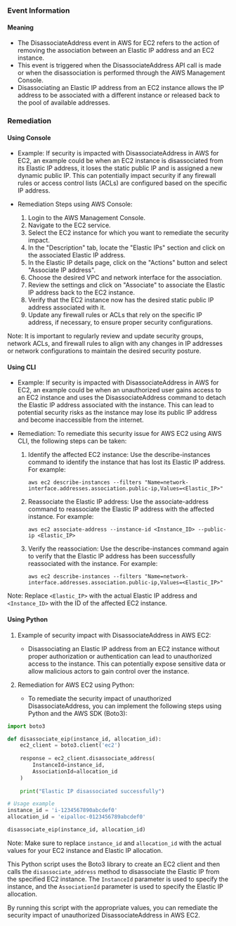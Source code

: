 
### Event Information

#### Meaning

- The DisassociateAddress event in AWS for EC2 refers to the action of removing the association between an Elastic IP address and an EC2 instance.
- This event is triggered when the DisassociateAddress API call is made or when the disassociation is performed through the AWS Management Console.
- Disassociating an Elastic IP address from an EC2 instance allows the IP address to be associated with a different instance or released back to the pool of available addresses.

### Remediation

#### Using Console

- Example: If security is impacted with DisassociateAddress in AWS for EC2, an example could be when an EC2 instance is disassociated from its Elastic IP address, it loses the static public IP and is assigned a new dynamic public IP. This can potentially impact security if any firewall rules or access control lists (ACLs) are configured based on the specific IP address.

- Remediation Steps using AWS Console:
  1. Login to the AWS Management Console.
  2. Navigate to the EC2 service.
  3. Select the EC2 instance for which you want to remediate the security impact.
  4. In the "Description" tab, locate the "Elastic IPs" section and click on the associated Elastic IP address.
  5. In the Elastic IP details page, click on the "Actions" button and select "Associate IP address".
  6. Choose the desired VPC and network interface for the association.
  7. Review the settings and click on "Associate" to associate the Elastic IP address back to the EC2 instance.
  8. Verify that the EC2 instance now has the desired static public IP address associated with it.
  9. Update any firewall rules or ACLs that rely on the specific IP address, if necessary, to ensure proper security configurations.

Note: It is important to regularly review and update security groups, network ACLs, and firewall rules to align with any changes in IP addresses or network configurations to maintain the desired security posture.

#### Using CLI

- Example: If security is impacted with DisassociateAddress in AWS for EC2, an example could be when an unauthorized user gains access to an EC2 instance and uses the DisassociateAddress command to detach the Elastic IP address associated with the instance. This can lead to potential security risks as the instance may lose its public IP address and become inaccessible from the internet.

- Remediation: To remediate this security issue for AWS EC2 using AWS CLI, the following steps can be taken:

  1. Identify the affected EC2 instance: Use the describe-instances command to identify the instance that has lost its Elastic IP address. For example:
     ```
     aws ec2 describe-instances --filters "Name=network-interface.addresses.association.public-ip,Values=<Elastic_IP>"
     ```

  2. Reassociate the Elastic IP address: Use the associate-address command to reassociate the Elastic IP address with the affected instance. For example:
     ```
     aws ec2 associate-address --instance-id <Instance_ID> --public-ip <Elastic_IP>
     ```

  3. Verify the reassociation: Use the describe-instances command again to verify that the Elastic IP address has been successfully reassociated with the instance. For example:
     ```
     aws ec2 describe-instances --filters "Name=network-interface.addresses.association.public-ip,Values=<Elastic_IP>"
     ```

Note: Replace `<Elastic_IP>` with the actual Elastic IP address and `<Instance_ID>` with the ID of the affected EC2 instance.

#### Using Python

1. Example of security impact with DisassociateAddress in AWS EC2:
   - Disassociating an Elastic IP address from an EC2 instance without proper authorization or authentication can lead to unauthorized access to the instance. This can potentially expose sensitive data or allow malicious actors to gain control over the instance.

2. Remediation for AWS EC2 using Python:
   - To remediate the security impact of unauthorized DisassociateAddress, you can implement the following steps using Python and the AWS SDK (Boto3):

```python
import boto3

def disassociate_eip(instance_id, allocation_id):
    ec2_client = boto3.client('ec2')
    
    response = ec2_client.disassociate_address(
        InstanceId=instance_id,
        AssociationId=allocation_id
    )
    
    print("Elastic IP disassociated successfully")

# Usage example
instance_id = 'i-1234567890abcdef0'
allocation_id = 'eipalloc-0123456789abcdef0'

disassociate_eip(instance_id, allocation_id)
```

Note: Make sure to replace `instance_id` and `allocation_id` with the actual values for your EC2 instance and Elastic IP allocation.

This Python script uses the Boto3 library to create an EC2 client and then calls the `disassociate_address` method to disassociate the Elastic IP from the specified EC2 instance. The `InstanceId` parameter is used to specify the instance, and the `AssociationId` parameter is used to specify the Elastic IP allocation.

By running this script with the appropriate values, you can remediate the security impact of unauthorized DisassociateAddress in AWS EC2.

